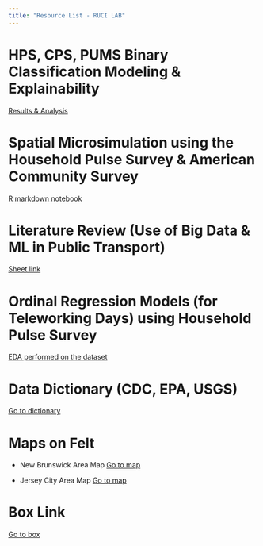 ```yaml
---
title: "Resource List - RUCI LAB"
---
```


# HPS, CPS, PUMS Binary Classification Modeling & Explainability
[Results & Analysis](baselinemodels.qmd)

# Spatial Microsimulation using the Household Pulse Survey & American Community Survey
[R markdown notebook](smsm.qmd)

# Literature Review (Use of Big Data & ML in Public Transport)

[Sheet link](https://docs.google.com/spreadsheets/d/1nBsYoIzlT-GBuFJbsYgTM-G9ulQqnuLfa2JMTTN393g/edit?usp=sharing)

# Ordinal Regression Models (for Teleworking Days) using Household Pulse Survey

[EDA performed on the dataset](eda.qmd)

# Data Dictionary (CDC, EPA, USGS)

[Go to dictionary](datadict.qmd)

# Maps on Felt
* New Brunswick Area Map
  [Go to map](https://felt.com/map/NB-EPA-CDC-BFP-data-H1YZ9B9A1eQQWSEgyY9BRxUAB?loc=40.4431,-74.4269,10.52z&share=1)

* Jersey City Area Map
  [Go to map](https://felt.com/map/JC-CDC-EPA-BFP-data-OwGY4sLjTHy9AJ5LIMrNDrA?loc=39.15,-44.73,3.15z&share=1)

# Box Link

[Go to box](https://rutgers.box.com/s/4gbvfg9p7ep4onqplmak7ijcko58ino4)
